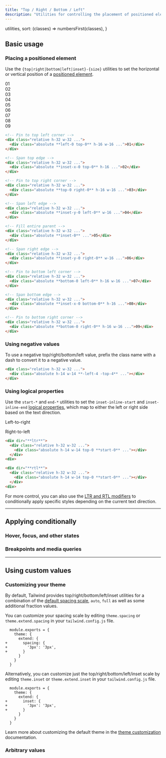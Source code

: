 ```yaml
---
title: "Top / Right / Bottom / Left"
description: "Utilities for controlling the placement of positioned elements."
---
```



  utilities,
  sort: (classes) => numbersFirst(classes),
}

## Basic usage

### Placing a positioned element

Use the `{top|right|bottom|left|inset}-{size}` utilities to set the horizontal or vertical position of a [positioned element](/docs/position).

<Example>
  <div class="grid grid-cols-3 grid-rows-3 place-items-center gap-4 font-mono text-white text-sm font-bold leading-6">
    <div class="relative w-18 h-18 sm:w-32 sm:h-32 rounded-lg bg-stripes-purple">
      <div class="p-4 w-14 h-14 absolute left-0 top-0 flex items-center justify-center bg-purple-500 shadow-lg rounded-lg">01</div>
    </div>
    <div class="relative w-18 h-18 sm:w-32 sm:h-32 rounded-lg bg-stripes-purple">
      <div class="p-4 absolute inset-x-0 top-0 flex items-center justify-center bg-purple-500 shadow-lg rounded-lg">02</div>
    </div>
    <div class="relative w-18 h-18 sm:w-32 sm:h-32 rounded-lg bg-stripes-purple">
      <div class="p-4 w-14 h-14 absolute right-0 top-0 flex items-center justify-center bg-purple-500 shadow-lg rounded-lg">03</div>
    </div>
    <div class="relative w-18 h-18 sm:w-32 sm:h-32 rounded-lg bg-stripes-purple">
      <div class="p-4 w-14 absolute inset-y-0 left-0 flex items-center justify-center bg-purple-500 shadow-lg rounded-lg">04</div>
    </div>
    <div class="relative w-18 h-18 sm:w-32 sm:h-32 rounded-lg bg-stripes-purple">
      <div class="p-4 absolute inset-0 flex items-center justify-center bg-purple-500 shadow-lg rounded-lg">05</div>
    </div>
    <div class="relative w-18 h-18 sm:w-32 sm:h-32 rounded-lg bg-stripes-purple">
      <div class="p-4 w-14 absolute inset-y-0 right-0 flex items-center justify-center bg-purple-500 shadow-lg rounded-lg">06</div>
    </div>
    <div class="relative w-18 h-18 sm:w-32 sm:h-32 rounded-lg bg-stripes-purple">
      <div class="p-4 w-14 h-14 absolute left-0 bottom-0 flex items-center justify-center bg-purple-500 shadow-lg rounded-lg">07</div>
    </div>
    <div class="relative w-18 h-18 sm:w-32 sm:h-32 rounded-lg bg-stripes-purple">
      <div class="p-4 absolute inset-x-0 bottom-0 flex items-center justify-center bg-purple-500 shadow-lg rounded-lg">08</div>
    </div>
    <div class="relative w-18 h-18 sm:w-32 sm:h-32 rounded-lg bg-stripes-purple">
      <div class="p-4 w-14 h-14 absolute right-0 bottom-0 flex items-center justify-center bg-purple-500 shadow-lg rounded-lg">09</div>
    </div>
  </div>
</Example>

```html
<!-- Pin to top left corner -->
<div class="relative h-32 w-32 ...">
  <div class="absolute **left-0 top-0** h-16 w-16 ...">01</div>
</div>

<!-- Span top edge -->
<div class="relative h-32 w-32 ...">
  <div class="absolute **inset-x-0 top-0** h-16 ...">02</div>
</div>

<!-- Pin to top right corner -->
<div class="relative h-32 w-32 ...">
  <div class="absolute **top-0 right-0** h-16 w-16 ...">03</div>
</div>

<!-- Span left edge -->
<div class="relative h-32 w-32 ...">
  <div class="absolute **inset-y-0 left-0** w-16 ...">04</div>
</div>

<!-- Fill entire parent -->
<div class="relative h-32 w-32 ...">
  <div class="absolute **inset-0** ...">05</div>
</div>

<!-- Span right edge -->
<div class="relative h-32 w-32 ...">
  <div class="absolute **inset-y-0 right-0** w-16 ...">06</div>
</div>

<!-- Pin to bottom left corner -->
<div class="relative h-32 w-32 ...">
  <div class="absolute **bottom-0 left-0** h-16 w-16 ...">07</div>
</div>

<!-- Span bottom edge -->
<div class="relative h-32 w-32 ...">
  <div class="absolute **inset-x-0 bottom-0** h-16 ...">08</div>
</div>

<!-- Pin to bottom right corner -->
<div class="relative h-32 w-32 ...">
  <div class="absolute **bottom-0 right-0** h-16 w-16 ...">09</div>
</div>
```

### Using negative values

To use a negative top/right/bottom/left value, prefix the class name with a dash to convert it to a negative value.

<Example>
  <div class="flex justify-center font-mono text-white text-sm font-bold leading-6">
    <div class="relative w-18 h-18 sm:w-32 sm:h-32 rounded-lg bg-stripes-purple">
      <div class="p-4 w-14 h-14 absolute -left-4 -top-4 flex items-center justify-center bg-purple-500 shadow-lg rounded-lg"></div>
    </div>
  </div>
</Example>

```html
<div class="relative h-32 w-32 ...">
  <div class="absolute h-14 w-14 **-left-4 -top-4** ..."></div>
</div>
```

### Using logical properties

Use the `start-*` and `end-*` utilities to set the `inset-inline-start` and `inset-inline-end` [logical properties](https://developer.mozilla.org/en-US/docs/Web/CSS/CSS_Logical_Properties/Basic_concepts), which map to either the left or right side based on the text direction.

<Example>
  <div class="grid grid-cols-2 gap-x-4 place-items-center">
    <div class="flex flex-col items-start gap-y-4">
      <p class="text-sm font-medium">Left-to-right</p>
      <div class="relative w-18 h-18 sm:w-32 sm:h-32 rounded-lg bg-stripes-purple">
        <div class="p-4 w-14 h-14 absolute top-0 left-0 flex items-center justify-center bg-purple-500 shadow-lg rounded-lg"></div>
      </div>
    </div>
    <div class="flex flex-col items-end gap-y-4">
      <p class="text-sm font-medium">Right-to-left</p>
      <div class="relative w-18 h-18 sm:w-32 sm:h-32 rounded-lg bg-stripes-purple">
        <div class="p-4 w-14 h-14 absolute top-0 right-0 flex items-center justify-center bg-purple-500 shadow-lg rounded-lg"></div>
      </div>
    </div>
  </div>
</Example>

```html
<div dir="**ltr**">
  <div class="relative h-32 w-32 ...">
    <div class="absolute h-14 w-14 top-0 **start-0** ..."></div>
  </div>
<div>

<div dir="**rtl**">
  <div class="relative h-32 w-32 ...">
    <div class="absolute h-14 w-14 top-0 **start-0** ..."></div>
  </div>
<div>
```

For more control, you can also use the [LTR and RTL modifiers](/docs/hover-focus-and-other-states#rtl-support) to conditionally apply specific styles depending on the current text direction.

---

## <Heading ignore>Applying conditionally</Heading>

### <Heading ignore>Hover, focus, and other states</Heading>

<HoverFocusAndOtherStates defaultClass="top-4" featuredClass="top-6" />

### <Heading ignore>Breakpoints and media queries</Heading>

<BreakpointsAndMediaQueries defaultClass="top-4" featuredClass="top-6" />

---

## Using custom values

### Customizing your theme

By default, Tailwind provides top/right/bottom/left/inset utilities for a combination of the [default spacing scale](/docs/customizing-spacing#default-spacing-scale), `auto`, `full` as well as some additional fraction values.

You can customize your spacing scale by editing `theme.spacing` or `theme.extend.spacing` in your `tailwind.config.js` file.

```diff-js {{ filename: 'tailwind.config.js' }}
  module.exports = {
    theme: {
      extend: {
+       spacing: {
+         '3px': '3px',
+       }
      }
    }
  }
```

Alternatively, you can customize just the top/right/bottom/left/inset scale by editing `theme.inset` or `theme.extend.inset` in your `tailwind.config.js` file.

```diff-js {{ filename: 'tailwind.config.js' }}
  module.exports = {
    theme: {
      extend: {
+       inset: {
+         '3px': '3px',
+       }
      }
    }
  }
```

Learn more about customizing the default theme in the [theme customization](/docs/theme#customizing-the-default-theme) documentation.

### Arbitrary values

<ArbitraryValues property="top/right/bottom/left" featuredClass="top-[3px]" />
